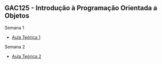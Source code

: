 ## GAC125 - Introdução à Programação Orientada a Objetos{.fontsize80}
::: {.nonincremental}


<!-- This is some hidden comment -->

[Semana 1]{.alert}

- [Aula Teórica 1](aula1.html)

[Semana 2]{.alert}

- [Aula Teórica 2](aula2.html)



:::